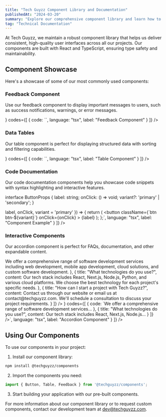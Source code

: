 ```yaml
---
title: "Tech Guyzz Component Library and Documentation"
publishedAt: "2024-03-20"
summary: "Explore our comprehensive component library and learn how to use our UI components in your projects."
tag: "Technical Documentation"
---
```


At Tech Guyzz, we maintain a robust component library that helps us deliver consistent, high-quality user interfaces across all our projects. Our components are built with React and TypeScript, ensuring type safety and maintainability.

## Component Showcase

Here's a showcase of some of our most commonly used components:

### Feedback Component

Use our feedback component to display important messages to users, such as success notifications, warnings, or error messages.

<Column fillWidth gap="-1" marginBottom="16" marginTop="8">
<CodeBlock
    radius="none"
    topRadius="l"
    codeHeight={24}
    codePreview={<Feedback icon title="Success" variant="success" description="Your changes have been saved successfully." marginBottom="24"/>}
    codes={[
      {
        code:
`<Feedback
    icon
    variant="success"
    title="Success"
    description="Your changes have been saved successfully."
/>`,
        language: "tsx",
        label: "Feedback Component"
      }
    ]}
/>
</Column>

### Data Tables

Our table component is perfect for displaying structured data with sorting and filtering capabilities.

<Column fillWidth gap="-1" marginBottom="16" marginTop="8">
<CodeBlock
    radius="none"
    topRadius="l"
    codePreview={
    <Table 
      data={{
        headers: [
          { content: "Service", key: "service", sortable: true },
          { content: "Technology", key: "tech", sortable: true },
          { content: "Description", key: "description" }
        ],
        rows: [
          ["Web Development", "React/Next.js", "Modern web applications with server-side rendering"],
          ["Mobile Apps", "React Native", "Cross-platform mobile applications"],
          ["Backend Services", "Node.js/Python", "Scalable API and microservices"],
          ["Cloud Solutions", "AWS/Azure", "Cloud infrastructure and deployment"]
        ]
      }}
    />}
    codes={[
      {
        code:
`<Table 
    data={{
      headers: [
        { content: "Service", key: "service", sortable: true },
        { content: "Technology", key: "tech", sortable: true },
        { content: "Description", key: "description" }
      ],
      rows: [
        ["Web Development", "React/Next.js", "Modern web applications with server-side rendering"],
        ["Mobile Apps", "React Native", "Cross-platform mobile applications"],
        ["Backend Services", "Node.js/Python", "Scalable API and microservices"],
        ["Cloud Solutions", "AWS/Azure", "Cloud infrastructure and deployment"]
      ]
    }}
/>`,
        language: "tsx",
        label: "Table Component"
      }
    ]}
/>
</Column>

### Code Documentation

Our code documentation components help you showcase code snippets with syntax highlighting and interactive features.

<Column fillWidth gap="-1" marginBottom="16" marginTop="8">
<CodeBlock
    radius="none"
    topRadius="l"
    codes={[
      {
        code:
`// Example of a React component

interface ButtonProps {
  label: string;
  onClick: () => void;
  variant?: 'primary' | 'secondary';
}

  label,
  onClick,
  variant = 'primary'
}) => {
  return (
    <button 
      className={\`btn btn-\${variant}\`}
      onClick={onClick}
    >
      {label}
    </button>
  );
};`,
        language: "tsx",
        label: "Component Example"
      }
    ]}
/>
</Column>

### Interactive Components

Our accordion component is perfect for FAQs, documentation, and other expandable content.

<Column fillWidth gap="-1" marginBottom="16" marginTop="8">
<CodeBlock
    radius="none"
    topRadius="l"
    codePreview={
      <AccordionGroup 
        items={[
          {
            title: "What services does Tech Guyzz offer?",
            content: <Text variant="body-default-s" onBackground="neutral-weak">
              We offer a comprehensive range of software development services including web development, 
              mobile app development, cloud solutions, and custom software development.
            </Text>
          },
          {
            title: "What technologies do you use?",
            content: <Text variant="body-default-s" onBackground="neutral-weak">
              Our tech stack includes React, Next.js, Node.js, Python, and various cloud platforms. 
              We choose the best technology for each project's specific needs.
            </Text>
          },
          {
            title: "How can I start a project with Tech Guyzz?",
            content: <Text variant="body-default-s" onBackground="neutral-weak">
              Contact us through our website or email us at contact@techguyzz.com. We'll schedule a 
              consultation to discuss your project requirements.
            </Text>
          }
        ]}
      />
    }
    codes={[
      {
        code:
`<AccordionGroup 
    items={[
      {
        title: "What services does Tech Guyzz offer?",
        content: <Text>We offer a comprehensive range of software development services...</Text>
      },
      {
        title: "What technologies do you use?",
        content: <Text>Our tech stack includes React, Next.js, Node.js...</Text>
      }
    ]}
/>`,
        language: "tsx",
        label: "Accordion Component"
      }
    ]}
/>
</Column>

## Using Our Components

To use our components in your project:

1. Install our component library:
```bash
npm install @techguyzz/components
```

2. Import the components you need:
```typescript
import { Button, Table, Feedback } from '@techguyzz/components';
```

3. Start building your application with our pre-built components.

For more information about our component library or to request custom components, contact our development team at dev@techguyzz.com.